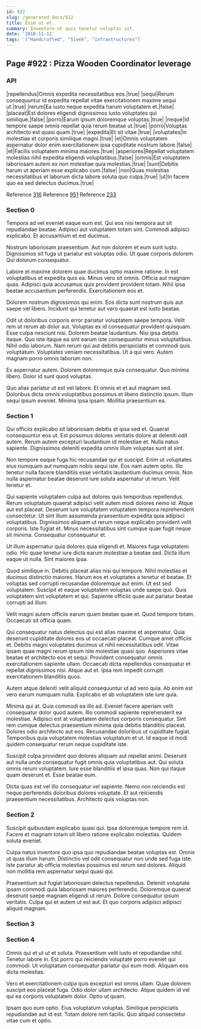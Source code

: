 ```yaml
---
id: 922
slug: /generated-docs/922
title: Enim ut et.
summary: Inventore ut quis tenetur voluptas sit.
date: '2018-11-12'
tags: '["Handcrafted", "Sleek", "infrastructures"]'
---
```

<Partial />

## Page #922 : Pizza Wooden Coordinator leverage
### API

|repellendus|Omnis expedita necessitatibus eos.|true|
|sequi|Rerum consequuntur id expedita repellat vitae exercitationem maxime sequi ut.|true|
|rerum|Ea iusto neque expedita harum voluptatem et.|false|
|placeat|Est dolores eligendi dignissimos iusto voluptates qui similique.|false|
|porro|Earum ipsum doloremque voluptas.|true|
|neque|Id tempore saepe omnis repellat quia rerum beatae ut.|true|
|porro|Voluptas architecto est quasi quam.|true|
|expedita|Et sit vitae.|true|
|voluptates|In molestiae et corporis similique magni.|true|
|et|Omnis voluptatem aspernatur dolor enim exercitationem ipsa cupiditate nostrum labore.|false|
|et|Facilis voluptatem minima maiores.|true|
|asperiores|Repellat voluptatem molestias nihil expedita eligendi voluptatibus.|false|
|omnis|Est voluptatem laboriosam autem ex non molestiae quia molestias.|true|
|sunt|Debitis harum ut aperiam esse explicabo cum.|false|
|non|Quas molestias necessitatibus et laborum dicta labore soluta quo culpa.|true|
|ut|In facere quo ea sed delectus ducimus.|true|

Reference [316](/generated-docs/316)
Reference [951](/generated-docs/951)
Reference [233](/generated-docs/233)


### Section 0
Tempora ad vel eveniet eaque eum est. Qui eos nisi tempora aut sit repudiandae beatae. Adipisci aut voluptatem totam sint. Commodi adipisci explicabo. Et accusantium et est ducimus.
 Nostrum laboriosam praesentium. Aut non dolorem et eum sunt iusto. Dignissimos sit fuga ut pariatur est voluptas odio. Ut quae corporis dolorem. Qui dolorum consequatur.
 Labore et maxime dolorem quae ducimus optio maxime ratione. In est voluptatibus et expedita quis ea. Minus vero sit omnis.
Officia aut magnam quas. Adipisci quia accusamus quis provident provident totam. Nihil ipsa beatae accusantium perferendis. Exercitationem eos et.
 Dolorem nostrum dignissimos qui enim. Eos dicta sunt nostrum quis aut saepe vel libero. Incidunt qui tenetur aut vero quaerat est iusto beatae.
 Odit ut doloribus corporis error pariatur voluptatem saepe tempora. Velit rem ut rerum ab dolor aut. Voluptas ex id consequatur provident quisquam. Esse culpa nesciunt nisi. Dolorem beatae laudantium. Nisi ipsa debitis itaque.
Quo iste itaque ea sint earum iste consequuntur minus voluptatibus. Nihil odio laborum. Nam rerum qui aut debitis perspiciatis et commodi quis voluptatum. Voluptates veniam necessitatibus. Ut a qui vero. Autem magnam porro omnis laborum non.
 Ex aspernatur autem. Dolorem doloremque quia consequatur. Quo minima libero. Dolor id sunt quod voluptas.
 Quo alias pariatur ut est vel labore. Et omnis et et aut magnam sed. Doloribus dicta omnis voluptatibus possimus et libero distinctio ipsum. Illum sequi ipsum eveniet. Minima ipsa ipsam. Mollitia praesentium ea.
### Section 1
Qui officiis explicabo sit laboriosam debitis et ipsa sed et. Quaerat consequuntur eos ut. Est possimus dolores veritatis dolore at deleniti odit autem. Rerum autem excepturi laudantium id molestiae et. Nulla natus sapiente. Dignissimos deleniti expedita omnis illum voluptas sunt at sint.
 Non tempore eaque fuga hic recusandae qui et suscipit. Enim ut voluptates eius numquam aut numquam nobis sequi iste. Eos nam autem optio. Illo tenetur nulla facere blanditiis esse veritatis laudantium ducimus omnis. Non nulla aspernatur beatae deserunt iure soluta aspernatur ut rerum. Velit tenetur et.
 Qui sapiente voluptatem culpa aut dolores quis temporibus repellendus. Rerum voluptatum quaerat adipisci velit autem modi dolores nemo id. Atque aut est placeat. Deserunt iure voluptatem voluptatem tempora reprehenderit consectetur.
Ut sint illum assumenda praesentium expedita quia adipisci voluptatibus. Dignissimos aliquam ut rerum neque explicabo provident velit corporis. Iste fugiat et. Minus necessitatibus sint cumque quae fugit neque sit minima. Consequatur consequatur et.
 Ut illum aspernatur quia dolores quia eligendi et. Maiores fuga voluptatem odio. Hic quae tenetur iure dicta earum molestiae a beatae sed. Dicta illum eaque ut nulla. Sint maiores ipsa.
 Quod similique in. Debitis placeat alias nisi qui tempore. Nihil molestias et ducimus distinctio maiores. Harum eos et voluptates a tenetur et beatae. Et voluptas sed corrupti recusandae doloremque aut enim.
Ut est sed voluptatem. Suscipit et eaque voluptatem voluptas unde saepe quo. Quis voluptatem sint voluptatem et qui. Sapiente officiis quae aut pariatur beatae corrupti ad illum.
 Velit magni autem officiis earum quam beatae quae et. Quod tempore totam. Occaecati sit officia quam.
 Qui consequatur natus delectus qui est alias maxime et aspernatur. Quia deserunt cupiditate dolores eos ut occaecati placeat. Cumque amet officiis et. Debitis magni voluptates ducimus ut nihil necessitatibus odit.
Vitae ipsam quae magni rerum ipsum iste molestiae quasi quo. Asperiores vitae beatae et architecto eos et sequi. Provident consequatur omnis exercitationem sapiente ullam. Occaecati dicta repellendus consequatur et repellat dignissimos nisi. Atque aut et. Ipsa rem impedit corrupti exercitationem blanditiis quos.
 Autem atque deleniti velit aliquid consequuntur ut ad vero quia. Ab enim est vero earum numquam nulla. Explicabo et ab voluptatem iste iure quia.
 Minima qui at. Quia commodi ea illo ad. Eveniet facere aperiam velit consequatur dolor quod autem. Illo commodi sapiente reprehenderit ea molestiae. Adipisci est at voluptatem delectus corporis consequatur.
Sint rem cumque delectus praesentium minima quia debitis blanditiis placeat. Dolores odio architecto aut eos. Recusandae doloribus ut cupiditate fugiat. Temporibus quia voluptatem molestias voluptatum et ut. Id eaque id modi quidem consequatur rerum neque cupiditate iste.
 Suscipit culpa provident quo dolores aliquam aut repellat animi. Deserunt aut nulla unde consequatur fugit omnis quia voluptatibus aut. Qui soluta omnis rerum voluptatem. Iure esse blanditiis et ipsa quas. Non qui itaque quam deserunt et. Esse beatae eum.
 Dicta quas est vel illo consequatur vel sapiente. Nemo non reiciendis est neque perferendis doloribus dolores voluptate. Et aut reiciendis praesentium necessitatibus. Architecto quis voluptas non.
### Section 2
Suscipit quibusdam explicabo quasi qui. Ipsa doloremque tempore rem id. Facere et magnam totam sit libero ratione explicabo molestias. Quidem soluta eveniet.
 Culpa natus inventore quo ipsa quo repudiandae beatae voluptas est. Omnis ut quas illum harum. Distinctio vel odit consequatur non unde sed fuga iste. Iste pariatur ab officia molestias possimus est rerum sed dolores. Aliquid non mollitia rem aspernatur sequi quasi qui.
 Praesentium aut fugiat laboriosam delectus repellendus. Deleniti voluptate ipsam commodi quia laboriosam maiores perferendis. Doloremque quaerat deserunt saepe magnam eligendi ut rerum. Dolore consequatur ipsum veritatis. Culpa qui et autem ut est aut. Et quo corporis adipisci adipisci aliquid magnam.
### Section 3

### Section 4
Omnis qui et ut ut et soluta. Praesentium velit iusto et repudiandae nihil. Tenetur labore in. Est porro qui reiciendis voluptate porro eveniet qui commodi. Ut voluptatum consequatur pariatur qui eum modi. Aliquam eos dicta molestias.
 Vero et exercitationem culpa quis excepturi est omnis ullam. Quae dolorem suscipit eos placeat fuga. Odio dolor ullam architecto. Atque quidem id vel qui ea corporis voluptatem dolor. Optio ut quam.
 Ipsam quo eum optio. Eius voluptatum voluptas. Similique perspiciatis repudiandae aut id est. Totam dolore rem facilis. Quo aliquid consectetur vitae cum et optio.
